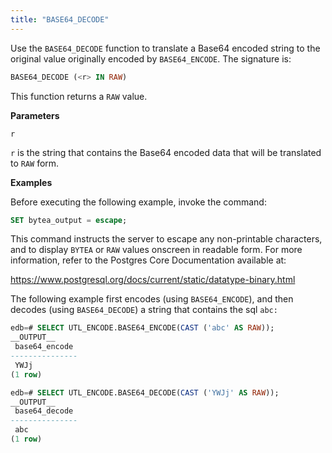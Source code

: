 ```yaml
---
title: "BASE64_DECODE"
---
```


Use the `BASE64_DECODE` function to translate a Base64 encoded string to the original value originally encoded by `BASE64_ENCODE`. The signature is:

```sql
BASE64_DECODE (<r> IN RAW)
```

This function returns a `RAW` value.

**Parameters**

`r`

 `r` is the string that contains the Base64 encoded data that will be translated to `RAW` form.

**Examples**

Before executing the following example, invoke the command:

```sql
SET bytea_output = escape;
```

This command instructs the server to escape any non-printable characters, and to display `BYTEA` or `RAW` values onscreen in readable form. For more information, refer to the Postgres Core Documentation available at:

<https://www.postgresql.org/docs/current/static/datatype-binary.html>

The following example first encodes (using `BASE64_ENCODE`), and then decodes (using `BASE64_DECODE`) a string that contains the sql `abc:`

```sql
edb=# SELECT UTL_ENCODE.BASE64_ENCODE(CAST ('abc' AS RAW));
__OUTPUT__
 base64_encode
---------------
 YWJj
(1 row)
```
```sql
edb=# SELECT UTL_ENCODE.BASE64_DECODE(CAST ('YWJj' AS RAW));
__OUTPUT__
 base64_decode
---------------
 abc
(1 row)
```
